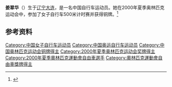 {{Infobox sportsperson
| name           = 姜翠华
|show-medals=yes
|medaltemplates={{MedalSport | 女子[[自行车|自行车]]}}
{{MedalCountry | {{CHN}} }}
{{MedalCompetition|[[奥林匹克运动会|奥林匹克运动会]]}}
{{MedalBronze | [[2000年夏季奥林匹克运动会|2000年 悉尼]] |[[2000年夏季奥林匹克运动会|500米计时赛]]}}
}}

'''姜翠华'''（{{bd|1975年|2月2日|}}）生于[[辽宁|辽宁]][[大连|大连]]，是一名中国自行车运动员。她在2000年夏季奥林匹克运动会中，参加了女子自行车500米计时赛并获得铜牌。<ref name="sports-reference">{{cite web |url=http://www.sports-reference.com/olympics/athletes/ji/jiang-cuihua-1.html |title=Jiang Cuihua Olympic Results |accessdate=30 August 2014 |work=sports-reference.com |archive-url=https://web.archive.org/web/20131206150615/http://www.sports-reference.com/olympics/athletes/ji/jiang-cuihua-1.html |archive-date=2013-12-06 |dead-url=yes }}</ref>

==参考资料==
{{Reflist}}

{{中国自行车运动}}
{{DEFAULTSORT:Jiang Cuihua}}

[[Category:中国女子自行车运动员|Category:中国女子自行车运动员]]
[[Category:中国奥运自行车运动员|Category:中国奥运自行车运动员]]
[[Category:中国奥林匹克运动会铜牌得主|Category:中国奥林匹克运动会铜牌得主]]
[[Category:2000年夏季奥林匹克运动会奖牌得主|Category:2000年夏季奥林匹克运动会奖牌得主]]
[[Category:2000年夏季奧林匹克運動會自由車選手|Category:2000年夏季奧林匹克運動會自由車選手]]
[[Category:奧林匹克運動會自由車獎牌得主|Category:奧林匹克運動會自由車獎牌得主]]